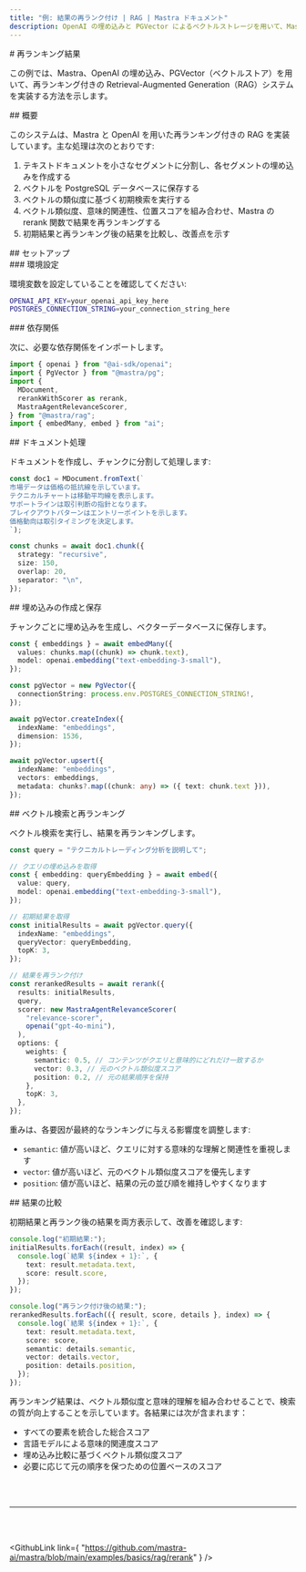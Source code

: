 ```yaml
---
title: "例: 結果の再ランク付け | RAG | Mastra ドキュメント"
description: OpenAI の埋め込みと PGVector によるベクトルストレージを用いて、Mastra でセマンティック再ランク付けを実装する例。
---
```




<div id="re-ranking-results">
  # 再ランキング結果
</div>

この例では、Mastra、OpenAI の埋め込み、PGVector（ベクトルストア）を用いて、再ランキング付きの Retrieval-Augmented Generation（RAG）システムを実装する方法を示します。

<div id="overview">
  ## 概要
</div>

このシステムは、Mastra と OpenAI を用いた再ランキング付きの RAG を実装しています。主な処理は次のとおりです:

1. テキストドキュメントを小さなセグメントに分割し、各セグメントの埋め込みを作成する
2. ベクトルを PostgreSQL データベースに保存する
3. ベクトルの類似度に基づく初期検索を実行する
4. ベクトル類似度、意味的関連性、位置スコアを組み合わせ、Mastra の rerank 関数で結果を再ランキングする
5. 初期結果と再ランキング後の結果を比較し、改善点を示す

<div id="setup">
  ## セットアップ
</div>

<div id="environment-setup">
  ### 環境設定
</div>

環境変数を設定していることを確認してください:

```bash title=".env"
OPENAI_API_KEY=your_openai_api_key_here
POSTGRES_CONNECTION_STRING=your_connection_string_here
```


<div id="dependencies">
  ### 依存関係
</div>

次に、必要な依存関係をインポートします。

```typescript copy showLineNumbers title="src/index.ts"
import { openai } from "@ai-sdk/openai";
import { PgVector } from "@mastra/pg";
import {
  MDocument,
  rerankWithScorer as rerank,
  MastraAgentRelevanceScorer,
} from "@mastra/rag";
import { embedMany, embed } from "ai";
```


<div id="document-processing">
  ## ドキュメント処理
</div>

ドキュメントを作成し、チャンクに分割して処理します:

```typescript copy showLineNumbers{7} title="src/index.ts"
const doc1 = MDocument.fromText(`
市場データは価格の抵抗線を示しています。
テクニカルチャートは移動平均線を表示します。
サポートラインは取引判断の指針となります。
ブレイクアウトパターンはエントリーポイントを示します。
価格動向は取引タイミングを決定します。
`);

const chunks = await doc1.chunk({
  strategy: "recursive",
  size: 150,
  overlap: 20,
  separator: "\n",
});
```


<div id="creating-and-storing-embeddings">
  ## 埋め込みの作成と保存
</div>

チャンクごとに埋め込みを生成し、ベクターデータベースに保存します。

```typescript copy showLineNumbers{36} title="src/index.ts"
const { embeddings } = await embedMany({
  values: chunks.map((chunk) => chunk.text),
  model: openai.embedding("text-embedding-3-small"),
});

const pgVector = new PgVector({
  connectionString: process.env.POSTGRES_CONNECTION_STRING!,
});

await pgVector.createIndex({
  indexName: "embeddings",
  dimension: 1536,
});

await pgVector.upsert({
  indexName: "embeddings",
  vectors: embeddings,
  metadata: chunks?.map((chunk: any) => ({ text: chunk.text })),
});
```


<div id="vector-search-and-re-ranking">
  ## ベクトル検索と再ランキング
</div>

ベクトル検索を実行し、結果を再ランキングします。

```typescript copy showLineNumbers{51} title="src/index.ts"
const query = "テクニカルトレーディング分析を説明して";

// クエリの埋め込みを取得
const { embedding: queryEmbedding } = await embed({
  value: query,
  model: openai.embedding("text-embedding-3-small"),
});

// 初期結果を取得
const initialResults = await pgVector.query({
  indexName: "embeddings",
  queryVector: queryEmbedding,
  topK: 3,
});

// 結果を再ランク付け
const rerankedResults = await rerank({
  results: initialResults,
  query,
  scorer: new MastraAgentRelevanceScorer(
    "relevance-scorer",
    openai("gpt-4o-mini"),
  ),
  options: {
    weights: {
      semantic: 0.5, // コンテンツがクエリと意味的にどれだけ一致するか
      vector: 0.3, // 元のベクトル類似度スコア
      position: 0.2, // 元の結果順序を保持
    },
    topK: 3,
  },
});
```

重みは、各要因が最終的なランキングに与える影響度を調整します:

* `semantic`: 値が高いほど、クエリに対する意味的な理解と関連性を重視します
* `vector`: 値が高いほど、元のベクトル類似度スコアを優先します
* `position`: 値が高いほど、結果の元の並び順を維持しやすくなります


<div id="comparing-results">
  ## 結果の比較
</div>

初期結果と再ランク後の結果を両方表示して、改善を確認します:

```typescript copy showLineNumbers{72} title="src/index.ts"
console.log("初期結果:");
initialResults.forEach((result, index) => {
  console.log(`結果 ${index + 1}:`, {
    text: result.metadata.text,
    score: result.score,
  });
});

console.log("再ランク付け後の結果:");
rerankedResults.forEach(({ result, score, details }, index) => {
  console.log(`結果 ${index + 1}:`, {
    text: result.metadata.text,
    score: score,
    semantic: details.semantic,
    vector: details.vector,
    position: details.position,
  });
});
```

再ランキング結果は、ベクトル類似度と意味的理解を組み合わせることで、検索の質が向上することを示しています。各結果には次が含まれます：

* すべての要素を統合した総合スコア
* 言語モデルによる意味的関連度スコア
* 埋め込み比較に基づくベクトル類似度スコア
* 必要に応じて元の順序を保つための位置ベースのスコア

<br />

<br />

<hr className="dark:border-[#404040] border-gray-300" />

<br />

<br />

<GithubLink
  link={
"https://github.com/mastra-ai/mastra/blob/main/examples/basics/rag/rerank"
}
/>
